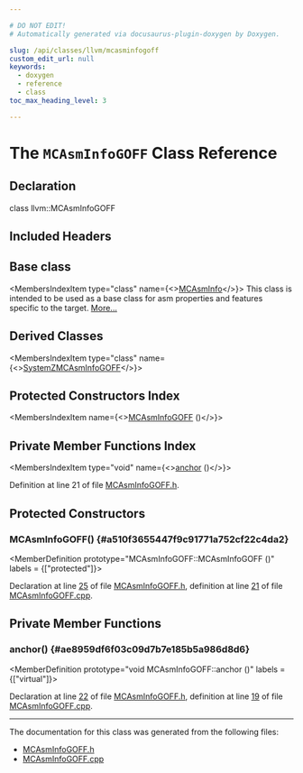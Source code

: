 ```yaml
---

# DO NOT EDIT!
# Automatically generated via docusaurus-plugin-doxygen by Doxygen.

slug: /api/classes/llvm/mcasminfogoff
custom_edit_url: null
keywords:
  - doxygen
  - reference
  - class
toc_max_heading_level: 3

---
```





# The `MCAsmInfoGOFF` Class Reference

<DoxygenPage pluginConfig={pluginConfig}>



## Declaration

<CodeBlock>class llvm::MCAsmInfoGOFF</CodeBlock>

## Included Headers

<IncludesList>
<IncludesListItem
  filePath="llvm/MC/MCAsmInfoGOFF.h"
  permalink="/docs/api/files/include/include/llvm/include/llvm/mc/mcasminfogoff-h"
  isLocal="true" />
</IncludesList>

## Base class

<MembersIndex>

<MembersIndexItem
  type="class"
  name={<><a href="/docs/api/classes/llvm/mcasminfo">MCAsmInfo</a></>}>
This class is intended to be used as a base class for asm properties and features specific to the target. <a href="/docs/api/classes/llvm/mcasminfo/#details">More...</a>
</MembersIndexItem>

</MembersIndex>

## Derived Classes

<MembersIndex>

<MembersIndexItem
  type="class"
  name={<><a href="/docs/api/classes/llvm/systemzmcasminfogoff">SystemZMCAsmInfoGOFF</a></>}>
</MembersIndexItem>

</MembersIndex>

## Protected Constructors Index

<MembersIndex>

<MembersIndexItem
  name={<><a href="#a510f3655447f9c91771a752cf22c4da2">MCAsmInfoGOFF</a> ()</>}>
</MembersIndexItem>

</MembersIndex>

## Private Member Functions Index

<MembersIndex>

<MembersIndexItem
  type="void"
  name={<><a href="#ae8959df6f03c09d7b7e185b5a986d8d6">anchor</a> ()</>}>
</MembersIndexItem>

</MembersIndex>


Definition at line 21 of file <a href="/docs/api/files/include/include/llvm/include/llvm/mc/mcasminfogoff-h">MCAsmInfoGOFF.h</a>.

<SectionDefinition>

## Protected Constructors

### MCAsmInfoGOFF() {#a510f3655447f9c91771a752cf22c4da2}

<MemberDefinition
  prototype="MCAsmInfoGOFF::MCAsmInfoGOFF ()"
  labels = {["protected"]}>

Declaration at line <a href="/docs/api/files/include/include/llvm/include/llvm/mc/mcasminfogoff-h/#l00025">25</a> of file <a href="/docs/api/files/include/include/llvm/include/llvm/mc/mcasminfogoff-h">MCAsmInfoGOFF.h</a>, definition at line <a href="/docs/api/files/lib/lib/mc/mcasminfogoff-cpp/#l00021">21</a> of file <a href="/docs/api/files/lib/lib/mc/mcasminfogoff-cpp">MCAsmInfoGOFF.cpp</a>.
</MemberDefinition>

</SectionDefinition>

<SectionDefinition>

## Private Member Functions

### anchor() {#ae8959df6f03c09d7b7e185b5a986d8d6}

<MemberDefinition
  prototype="void MCAsmInfoGOFF::anchor ()"
  labels = {["virtual"]}>

Declaration at line <a href="/docs/api/files/include/include/llvm/include/llvm/mc/mcasminfogoff-h/#l00022">22</a> of file <a href="/docs/api/files/include/include/llvm/include/llvm/mc/mcasminfogoff-h">MCAsmInfoGOFF.h</a>, definition at line <a href="/docs/api/files/lib/lib/mc/mcasminfogoff-cpp/#l00019">19</a> of file <a href="/docs/api/files/lib/lib/mc/mcasminfogoff-cpp">MCAsmInfoGOFF.cpp</a>.
</MemberDefinition>

</SectionDefinition>

<hr/>

The documentation for this class was generated from the following files:

<ul>
<li><a href="/docs/api/files/include/include/llvm/include/llvm/mc/mcasminfogoff-h">MCAsmInfoGOFF.h</a></li>
<li><a href="/docs/api/files/lib/lib/mc/mcasminfogoff-cpp">MCAsmInfoGOFF.cpp</a></li>
</ul>

</DoxygenPage>
